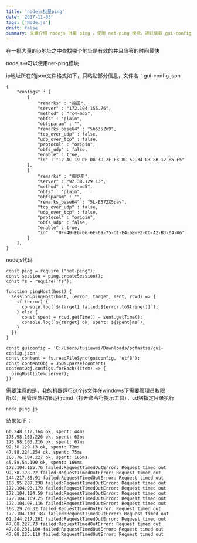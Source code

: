```yaml
---
title: 'nodejs批量ping'
date: '2017-11-03'
tags: ['Node.js']
draft: false
summary: 文章介绍 nodejs 批量 ping ，使用 net-ping 模块，通过读取 gui-config.json 中 ip 地址列表进行 ping 测试，需管理员权限运行 cmd 执行 node ping.js ，展示了测试结果。 
---
```


在一批大量的ip地址之中查找哪个地址是有效的并且应答的时间最快

nodejs中可以使用net-ping模块

ip地址所在的json文件格式如下，只粘贴部分信息，文件名：gui-config.json
```
{
	"configs" : [
		{
			"remarks" : "德国",
			"server" : "172.104.155.76",
			"method" : "rc4-md5",
			"obfs" : "plain",
			"obfsparam" : "",
			"remarks_base64" : "5b635Zu9",
			"tcp_over_udp" : false,
			"udp_over_tcp" : false,
			"protocol" : "origin",
			"obfs_udp" : false,
			"enable" : true,
			"id" : "12-AC-19-DF-D8-3D-2F-F3-8C-52-34-C3-8B-12-B6-F5"
		},
		{
			"remarks" : "俄罗斯",
			"server" : "92.38.129.13",
			"method" : "rc4-md5",
			"obfs" : "plain",
			"obfsparam" : "",
			"remarks_base64" : "5L-E572X5pav",
			"tcp_over_udp" : false,
			"udp_over_tcp" : false,
			"protocol" : "origin",
			"obfs_udp" : false,
			"enable" : true,
			"id" : "0F-4B-E0-06-6E-69-75-D1-E4-68-F2-CD-A2-B3-04-06"
		}
	],
}
```

nodejs代码
```
const ping = require ("net-ping");
const session = ping.createSession();
const fs = require('fs');

function pingHost(host) {
  session.pingHost(host, (error, target, sent, rcvd) => {
    if (error) {
      console.log(`${target} failed:${error.toString()}`);
    } else {
      const spent = rcvd.getTime() - sent.getTime();
      console.log(`${target} ok, spent: ${spent}ms`);
    }
  })
}

const guiconfig = 'C:/Users/tujiawei/Downloads/pgfastss/gui-config.json';
const content = fs.readFileSync(guiconfig, 'utf8');
const contentObj = JSON.parse(content);
contentObj.configs.forEach((item) => {
  pingHost(item.server);  
})

```

需要注意的是，我的机器运行这个js文件在windows下需要管理员权限  
所以，用管理员权限运行cmd（打开命令行提示工具），cd到指定目录执行
```
node ping.js
```
结果如下：
```
60.248.112.164 ok, spent: 44ms
175.98.163.226 ok, spent: 63ms
175.98.163.216 ok, spent: 67ms
92.38.129.13 ok, spent: 72ms
47.88.224.254 ok, spent: 75ms
103.76.104.227 ok, spent: 165ms
45.58.54.190 ok, spent: 166ms
172.104.155.76 failed:RequestTimedOutError: Request timed out
92.38.128.22 failed:RequestTimedOutError: Request timed out
144.217.85.91 failed:RequestTimedOutError: Request timed out
103.95.207.238 failed:RequestTimedOutError: Request timed out
172.104.93.179 failed:RequestTimedOutError: Request timed out
172.104.124.59 failed:RequestTimedOutError: Request timed out
172.104.109.25 failed:RequestTimedOutError: Request timed out
172.104.98.116 failed:RequestTimedOutError: Request timed out
103.29.70.32 failed:RequestTimedOutError: Request timed out
172.104.110.187 failed:RequestTimedOutError: Request timed out
61.244.217.201 failed:RequestTimedOutError: Request timed out
47.88.227.73 failed:RequestTimedOutError: Request timed out
47.88.231.100 failed:RequestTimedOutError: Request timed out
47.88.225.110 failed:RequestTimedOutError: Request timed out
```